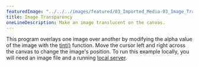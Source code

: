 ---
featuredImage: "../../../images/featured/03_Imported_Media-03_Image_Transparency-thumbnail.png"
title: Image Transparency
oneLineDescription: Make an image translucent on the canvas.
---

This program overlays one image over another by modifying the
alpha value of the image with the
<a href="https://p5js.org/reference/#/p5/tint" target="_blank">tint()</a>
function. Move the cursor left and right across the canvas to change the
image's position. To run this example
locally, you will need an image file and a running
<a href="https://github.com/processing/p5.js/wiki/Local-server">local server</a>.